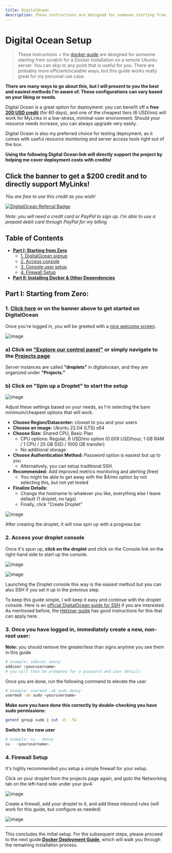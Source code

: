 ```yaml
---
title: DigitalOcean
description: These instructions are designed for someone starting from scratch for a Docker Installation on a remote Ubuntu server using one of the cheapest tiers (6 USD/mo)
---
```


# Digital Ocean Setup

> These instructions + the [docker guide]() are designed for someone starting from scratch for a Docker Installation on a remote Ubuntu server. You can skip to any point that is useful for you. There are probably more efficient/scalable ways, but this guide works really great for my personal use case.

**There are many ways to go about this, but I will present to you the best and easiest methods I'm aware of. These configurations can vary based on your liking or needs.**

Digital Ocean is a great option for deployment: you can benefit off a **free [200 USD credit](https://m.do.co/c/4486923fcf00)** (for 60 days), and one of the cheapest tiers (6 USD/mo) will work for MyLinks in a low-stress, minimal-user environment. Should your resource needs increase, you can always upgrade very easily.

Digital Ocean is also my preferred choice for testing deployment, as it comes with useful resource monitoring and server access tools right out of the box.

**Using the following Digital Ocean link will directly support the project by helping me cover deployment costs with credits!**

## **Click the banner to get a $200 credit and to directly support MyLinks!**

_You are free to use this credit as you wish!_

[![DigitalOcean Referral Badge](https://web-platforms.sfo2.cdn.digitaloceanspaces.com/WWW/Badge%201.svg)](https://www.digitalocean.com/?refcode=4486923fcf00&utm_campaign=Referral_Invite&utm_medium=Referral_Program&utm_source=badge)

_Note: you will need a credit card or PayPal to sign up. I'm able to use a prepaid debit card through PayPal for my billing_

## Table of Contents

- **[Part I: Starting from Zero](#part-i-starting-from-zero)**
  - [1. DigitalOcean signup](#1-click-here-or-on-the-banner-above-to-get-started-on-digitalocean)
  - [2. Access console](#2-access-your-droplet-console)
  - [3. Console user setup](#3-once-you-have-logged-in-immediately-create-a-new-non-root-user)
  - [4. Firewall Setup](#4-firewall-setup)
- **[Part II: Installing Docker & Other Dependencies](#part-ii-installing-docker-and-other-dependencies)**

## Part I: Starting from Zero:

### **1. [Click here](https://m.do.co/c/4486923fcf00) or on the banner above to get started on DigitalOcean**

Once you're logged in, you will be greeted with a [nice welcome screen](https://cloud.digitalocean.com/welcome).

![image](https://github.com/danny-avila/MyLinks/assets/110412045/b7a71eae-770e-4c69-a5d4-d21b939d64ed)

### **a) Click on ["Explore our control panel"](https://cloud.digitalocean.com/projects) or simply navigate to the [Projects page](https://cloud.digitalocean.com/projects)**

Server instances are called **"droplets"** in digitalocean, and they are organized under **"Projects."**

### **b) Click on "Spin up a Droplet" to start the setup**

![image](https://github.com/danny-avila/MyLinks/assets/110412045/6046e8cd-ff59-4795-a29a-5f44ab2f0a6d)

Adjust these settings based on your needs, as I'm selecting the bare minimum/cheapest options that will work.

- **Choose Region/Datacenter:** closest to you and your users
- **Choose an image:** Ubuntu 22.04 (LTS) x64
- **Choose Size:** Shared CPU, Basic Plan
  - CPU options: Regular, 6 USD/mo option (0.009 USD/hour, 1 GB RAM / 1 CPU / 25 GB SSD / 1000 GB transfer)
  - No additional storage
- **Choose Authentication Method:** Password option is easiest but up to you
  - Alternatively, you can setup traditional SSH.
- **Recommended:** Add improved metrics monitoring and alerting (free)
  - You might be able to get away with the $4/mo option by not selecting this, but not yet tested
- **Finalize Details:**
  - Change the hostname to whatever you like, everything else I leave default (1 droplet, no tags)
  - Finally, click "Create Droplet"

![image](https://github.com/danny-avila/MyLinks/assets/110412045/ac90d40e-3ac6-482f-885c-58058c5e3f76)

After creating the droplet, it will now spin up with a progress bar.

### **2. Access your droplet console**

Once it's spun up, **click on the droplet** and click on the Console link on the right-hand side to start up the console.

![image](https://github.com/danny-avila/MyLinks/assets/110412045/47c14280-fe48-49b9-9997-ff4d9c83212c)

![image](https://github.com/danny-avila/MyLinks/assets/110412045/d5e518fd-4941-4b35-86cc-69f8f65ec8eb)

Launching the Droplet console this way is the easiest method but you can also SSH if you set it up in the previous step.

To keep this guide simple, I will keep it easy and continue with the droplet console. Here is an [official DigitalOcean guide for SSH](https://docs.digitalocean.com/products/droplets/how-to/connect-with-ssh/) if you are interested. As mentioned before, the [Hetzner guide](./hetzner_ubuntu.md) has good instructions for this that can apply here.

### **3. Once you have logged in, immediately create a new, non-root user:**

**Note:** you should remove the greater/less than signs anytime you see them in this guide

```bash
# example: adduser danny
adduser <yourusername>
# you will then be prompted for a password and user details
```

Once you are done, run the following command to elevate the user

```bash
# example: usermod -aG sudo danny
usermod -aG sudo <yourusername>
```

**Make sure you have done this correctly by double-checking you have sudo permissions:**

```bash
getent group sudo | cut -d: -f4
```

**Switch to the new user**

```bash
# example: su - danny
su - <yourusername>
```

### **4. Firewall Setup**

It's highly recommended you setup a simple firewall for your setup.

Click on your droplet from the projects page again, and goto the Networking tab on the left-hand side under your ipv4:

![image](https://github.com/danny-avila/MyLinks/assets/110412045/20a2f31b-83ec-4052-bca7-27a672c3770a)

Create a firewall, add your droplet to it, and add these inbound rules (will work for this guide, but configure as needed)

![image](https://github.com/danny-avila/MyLinks/assets/110412045/d9bbdd7b-3702-4d2d-899b-c6457e6d221a)

---

This concludes the initial setup. For the subsequent steps, please proceed to the next guide:**[Docker Deployment Guide](/docs/remote/docker_linux)**, which will walk you through the remaining installation process.
